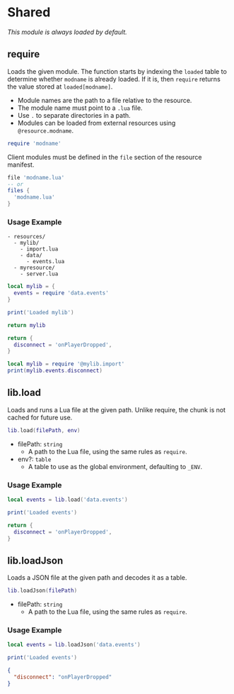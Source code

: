 
# Shared

_This module is always loaded by default._

## require

Loads the given module. The function starts by indexing the `loaded` table to determine whether `modname` is already loaded. If it is, then `require` returns the value stored at `loaded[modname]`.

- Module names are the path to a file relative to the resource.
- The module name must point to a `.lua` file.
- Use `.` to separate directories in a path.
- Modules can be loaded from external resources using `@resource.modname`.

```lua
require 'modname'
```

<Callout type="warning">

Client modules must be defined in the `file` section of the resource manifest.

```lua filename="fxmanifest.lua"
file 'modname.lua'
-- or
files {
  'modname.lua'
}
```

</Callout>



### Usage Example

```
- resources/
  - mylib/
    - import.lua
    - data/
      - events.lua
  - myresource/
    - server.lua
```

```lua filename="mylib/import.lua"
local mylib = {
  events = require 'data.events'
}

print('Loaded mylib')

return mylib
```

```lua filename="mylib/data/events.lua"
return {
  disconnect = 'onPlayerDropped',
}
```

```lua filename="myresource/server.lua"
local mylib = require '@mylib.import'
print(mylib.events.disconnect)
```

## lib.load

Loads and runs a Lua file at the given path. Unlike require, the chunk is not cached for future use.

```lua
lib.load(filePath, env)
```

- filePath: `string`
  - A path to the Lua file, using the same rules as `require`.
- env?: `table`
  - A table to use as the global environment, defaulting to `_ENV`.

### Usage Example

```lua filename="myresource/import.lua"
local events = lib.load('data.events')

print('Loaded events')
```

```lua filename="myresource/data/events.lua"
return {
  disconnect = 'onPlayerDropped',
}
```

## lib.loadJson

Loads a JSON file at the given path and decodes it as a table.

```lua
lib.loadJson(filePath)
```

- filePath: `string`
  - A path to the Lua file, using the same rules as `require`.

### Usage Example

```lua filename="myresource/import.lua"
local events = lib.loadJson('data.events')

print('Loaded events')
```

```json filename="myresource/data/events.json"
{
  "disconnect": "onPlayerDropped"
}
```
